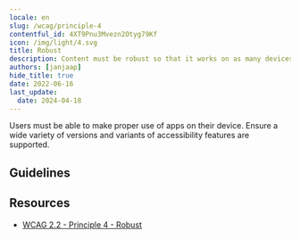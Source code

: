 ```yaml
---
locale: en
slug: /wcag/principle-4
contentful_id: 4XT9Pnu3Mvezn2Otyg79Kf
icon: /img/light/4.svg
title: Robust
description: Content must be robust so that it works on as many devices as possible.
authors: [janjaap]
hide_title: true
date: 2022-06-16
last_update:
  date: 2024-04-18
---
```


<Hero
  title="Robust"
  image="/img/light/4.svg"
  imageDark="/img/dark/4.svg"
  alt="WCAG 4 - Logo"
  prefix="Principle 4"
/>

Users must be able to make proper use of apps on their device. Ensure a wide variety of versions and variants of accessibility features are supported.

## Guidelines

<LinkList title="Guidelines" isHighlighted={true}>
  <LinkListItem
    url="/en/guidelines/wcag/guideline-4-1"
    title="Guideline 4.1 - Compatible"
    label="Compatible"
    description="Functionality must be compatible with as many devices as possible."
    image="/img/light/4.1.svg"
    alt="WCAG 4.1 - Logo"
  />
</LinkList>

## Resources

- [WCAG 2.2 - Principle 4 - Robust](https://www.w3.org/TR/WCAG22/#robust)
